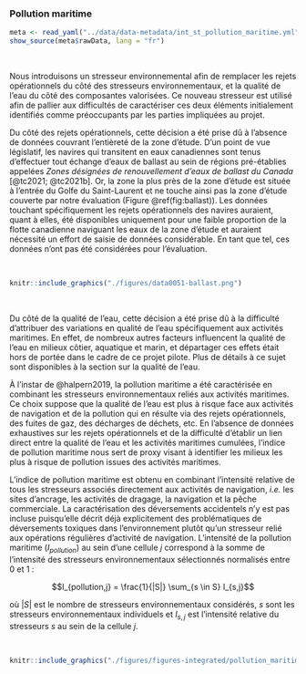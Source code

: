 ### Pollution maritime {#pollutionmaritime}

```r
meta <- read_yaml("../data/data-metadata/int_st_pollution_maritime.yml")
show_source(meta$rawData, lang = "fr")
```

<br/>

Nous introduisons un stresseur environnemental afin de remplacer les rejets opérationnels du côté des stresseurs environnementaux, et la qualité de l'eau du côté des composantes valorisées. Ce nouveau stresseur est utilisé afin de pallier aux difficultés de caractériser ces deux éléments initialement identifiés comme préoccupants par les parties impliquées au projet.

Du côté des rejets opérationnels, cette décision a été prise dû à l'absence de données couvrant l'entièreté de la zone d'étude. D'un point de vue législatif, les navires qui transitent en eaux canadiennes sont tenus d'effectuer tout échange d'eaux de ballast au sein de régions pré-établies appelées *Zones désignées de renouvellement d’eaux de ballast du Canada* [@tc2021; @tc2021b]. Or, la zone la plus près de la zone d'étude est située à l'entrée du Golfe du Saint-Laurent et ne touche ainsi pas la zone d'étude couverte par notre évaluation (Figure \@ref(fig:ballast)). Les données touchant spécifiquement les rejets opérationnels des navires auraient, quant à elles, été disponibles uniquement pour une faible proportion de la flotte canadienne naviguant les eaux de la zone d'étude et auraient nécessité un effort de saisie de données considérable. En tant que tel, ces données n'ont pas été considérées pour l'évaluation.

<br/>

```r
knitr::include_graphics("./figures/data0051-ballast.png")
```

<br/>

Du côté de la qualité de l'eau, cette décision a été prise dû à la difficulté d'attribuer des variations en qualité de l'eau spécifiquement aux activités maritimes. En effet, de nombreux autres facteurs influencent la qualité de l'eau en milieux côtier, aquatique et marin, et départager ces effets était hors de portée dans le cadre de ce projet pilote. Plus de détails à ce sujet sont disponibles à la section sur la qualité de l'eau.

À l’instar de @halpern2019, la pollution maritime a été caractérisée en combinant les stresseurs environnementaux reliés aux activités maritimes. Ce choix suppose que la qualité de l'eau est plus à risque face aux activités de navigation et de la pollution qui en résulte via des rejets opérationnels, des fuites de gaz, des décharges de déchets, etc. En l'absence de données exhaustives sur les rejets opérationnels et de la difficulté d'établir un lien direct entre la qualité de l'eau et les activités maritimes cumulées, l'indice de pollution maritime nous sert de proxy visant à identifier les milieux les plus à risque de pollution issues des activités maritimes.

L'indice de pollution maritime est obtenu en combinant l'intensité relative de tous les stresseurs associés directement aux activités de navigation, *i.e.* les sites d'ancrage, les activités de dragage, la navigation et la pêche commerciale. La caractérisation des déversements accidentels n'y est pas incluse puisqu'elle décrit déjà explicitement des problématiques de déversements toxiques dans l'environnement plutôt qu'un stresseur relié aux opérations régulières d'activité de navigation. L'intensité de la pollution maritime ($I_{pollution}$) au sein d'une cellule $j$ correspond à la somme de l'intensité des stresseurs environnementaux sélectionnés normalisés entre 0 et 1 :

$$I_{pollution,j} = \frac{1}{|S|} \sum_{s \in S} I_{s,j}$$

où $|S|$ est le nombre de stresseurs environnementaux considérés, $s$ sont les stresseurs environnementaux individuels et $I_{s,j}$ est l'intensité relative du stresseurs $s$ au sein de la cellule $j$.

<br>

```r
knitr::include_graphics("./figures/figures-integrated/pollution_maritime-pollution_maritime.png")
```

<br>
